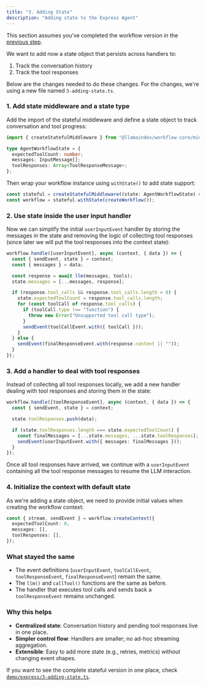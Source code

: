 ```yaml
---
title: "3. Adding State"
description: "Adding state to the Express Agent"
---
```


This section assumes you’ve completed the workflow version in the [previous step](./2_agent_loop.mdx).

We want to add now a state object that persists across handlers to:

1. Track the conversation history
2. Track the tool responses

Below are the changes needed to do these changes. For the changes, we're using a new file named `3-adding-state.ts`.

### 1. Add state middleware and a state type

Add the import of the stateful middleware and define a state object to track conversation and tool progress:

```typescript
import { createStatefulMiddleware } from "@llamaindex/workflow-core/middleware/state";

type AgentWorkflowState = {
  expectedToolCount: number;
  messages: InputMessage[];
  toolResponses: Array<ToolResponseMessage>;
};
```

Then wrap your workflow instance using `withState()` to add state support:

```typescript
const stateful = createStatefulMiddleware((state: AgentWorkflowState) => state);
const workflow = stateful.withState(createWorkflow());
```

### 2. Use state inside the user input handler

Now we can simplify the initial `userInputEvent` handler by storing the messages in the state and removing the logic of collecting tool responses (since later we will put the tool responses into the context state):

```typescript
workflow.handle([userInputEvent], async (context, { data }) => {
  const { sendEvent, state } = context;
  const { messages } = data;

  const response = await llm(messages, tools);
  state.messages = [...messages, response];

  if (response.tool_calls && response.tool_calls.length > 0) {
    state.expectedToolCount = response.tool_calls.length;
    for (const toolCall of response.tool_calls) {
      if (toolCall.type !== "function") {
        throw new Error("Unsupported tool call type");
      }
      sendEvent(toolCallEvent.with({ toolCall }));
    }
  } else {
    sendEvent(finalResponseEvent.with(response.content || ""));
  }
});
```

### 3. Add a handler to deal with tool responses

Instead of collecting all tool responses locally, we add a new handler dealing with tool responses and storing them in the state:

```typescript
workflow.handle([toolResponseEvent], async (context, { data }) => {
  const { sendEvent, state } = context;

  state.toolResponses.push(data);

  if (state.toolResponses.length === state.expectedToolCount) {
    const finalMessages = [...state.messages, ...state.toolResponses];
    sendEvent(userInputEvent.with({ messages: finalMessages }));
  }
});
```

Once all tool responses have arrived, we continue with a `userInputEvent` containing all the tool response messages to resume the LLM interaction.

### 4. Initialize the context with default state

As we're adding a state object, we need to provide initial values when creating the workflow context:

```typescript
const { stream, sendEvent } = workflow.createContext({
  expectedToolCount: 0,
  messages: [],
  toolResponses: [],
});
```

### What stayed the same

- The event definitions (`userInputEvent`, `toolCallEvent`, `toolResponseEvent`, `finalResponseEvent`) remain the same.
- The `llm()` and `callTool()` functions are the same as before.
- The handler that executes tool calls and sends back a `toolResponseEvent` remains unchanged.

### Why this helps

- **Centralized state**: Conversation history and pending tool responses live in one place.
- **Simpler control flow**: Handlers are smaller; no ad-hoc streaming aggregation.
- **Extensible**: Easy to add more state (e.g., retries, metrics) without changing event shapes.

If you want to see the complete stateful version in one place, check [`demo/express/3-adding-state.ts`](https://github.com/run-llama/workflows-ts/blob/main/demo/express/3-adding-state.ts).
